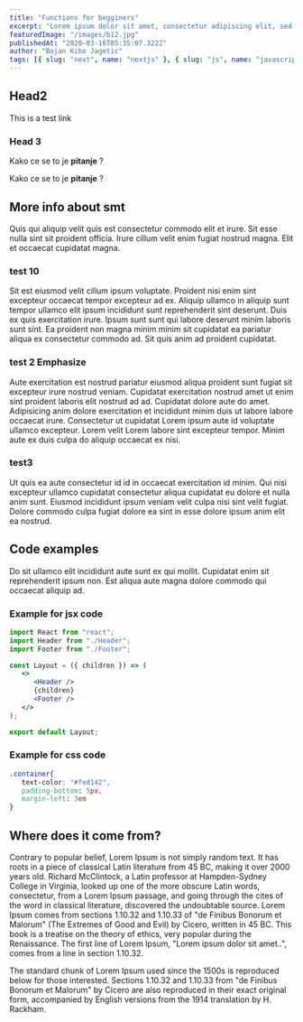 ```yaml
---
title: "Functions for begginers"
excerpt: "Lorem ipsum dolor sit amet, consectetur adipiscing elit, sed do eiusmod tempor incididunt ut labore et dolore magna aliqua. Praesent elementum facilisis leo vel fringilla est ullamcorper eget. At imperdiet dui accumsan sit amet nulla facilities morbi tempus."
featuredImage: "/images/b12.jpg"
publishedAt: "2020-03-16T05:35:07.322Z"
author: "Bojan Kibo Jagetic"
tags: [{ slug: "next", name: "nextjs" }, { slug: "js", name: "javascript" }]
---
```


## Head2

<TestComponent name='next-mdx-remote' />
<a className=''>This is a test link</a>

### Head 3

Kako ce se to je **pitanje** ?

Kako ce se to je **pitanje** ?

## More info about smt

Quis qui aliquip velit quis est consectetur commodo elit et irure. Sit esse nulla sint sit proident officia. Irure cillum velit enim fugiat nostrud magna. Elit et occaecat cupidatat magna.

### test 10

Sit est eiusmod velit cillum ipsum voluptate. Proident nisi enim sint excepteur occaecat tempor excepteur ad ex. Aliquip ullamco in aliquip sunt tempor ullamco elit ipsum incididunt sunt reprehenderit sint deserunt. Duis ex quis exercitation irure. Ipsum sunt sunt qui labore deserunt minim laboris sunt sint. Ea proident non magna minim minim sit cupidatat ea pariatur aliqua ex consectetur commodo ad. Sit quis anim ad proident cupidatat.

### test 2 Emphasize

Aute exercitation est nostrud pariatur eiusmod aliqua proident sunt fugiat sit excepteur irure nostrud veniam. Cupidatat exercitation nostrud amet ut enim sint proident laboris elit nostrud ad ad. Cupidatat dolore aute do amet. Adipisicing anim dolore exercitation et incididunt minim duis ut labore labore occaecat irure. Consectetur ut cupidatat Lorem ipsum aute id voluptate ullamco excepteur. Lorem velit Lorem labore sint excepteur tempor. Minim aute ex duis culpa do aliquip occaecat ex nisi.

### test3

Ut quis ea aute consectetur id id in occaecat exercitation id minim.
Qui nisi excepteur ullamco cupidatat consectetur aliqua cupidatat eu dolore et nulla anim sunt. Eiusmod incididunt ipsum veniam velit culpa nisi sint velit fugiat. Dolore commodo culpa fugiat dolore ea sint in esse dolore ipsum anim elit ea nostrud.

## Code examples

Do sit ullamco elit incididunt aute sunt ex qui mollit. Cupidatat enim sit reprehenderit ipsum non. Est aliqua aute magna dolore commodo qui occaecat aliquip ad.

### Example for jsx code

```jsx
import React from "react";
import Header from "./Header";
import Footer from "./Footer";

const Layout = ({ children }) => (
   <>
      <Header />
      {children}
      <Footer />
   </>
);

export default Layout;
```

### Example for css code

```css
.container{
   text-color: "#fed142",
   padding-bottom: 5px,
   margin-left: 3em
}
```

## Where does it come from?

Contrary to popular belief, Lorem Ipsum is not simply random text. It has roots in a piece of classical Latin literature from 45 BC, making it over 2000 years old. Richard McClintock, a Latin professor at Hampden-Sydney College in Virginia, looked up one of the more obscure Latin words, consectetur, from a Lorem Ipsum passage, and going through the cites of the word in classical literature, discovered the undoubtable source. Lorem Ipsum comes from sections 1.10.32 and 1.10.33 of "de Finibus Bonorum et Malorum" (The Extremes of Good and Evil) by Cicero, written in 45 BC. This book is a treatise on the theory of ethics, very popular during the Renaissance. The first line of Lorem Ipsum, "Lorem ipsum dolor sit amet..", comes from a line in section 1.10.32.

The standard chunk of Lorem Ipsum used since the 1500s is reproduced below for those interested. Sections 1.10.32 and 1.10.33 from "de Finibus Bonorum et Malorum" by Cicero are also reproduced in their exact original form, accompanied by English versions from the 1914 translation by H. Rackham.
